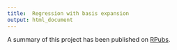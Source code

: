 ```yaml
---
title:  Regression with basis expansion
output: html_document
---
```


A summary of this project has been published on [RPubs](http://rpubs.com/jcp1016/99398).
